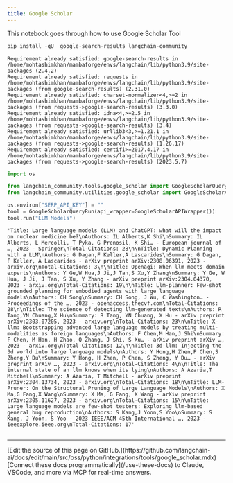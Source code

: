```yaml
---
title: Google Scholar
---
```


This notebook goes through how to use Google Scholar Tool

```python
pip install -qU  google-search-results langchain-community
```

```output
Requirement already satisfied: google-search-results in /home/mohtashimkhan/mambaforge/envs/langchain/lib/python3.9/site-packages (2.4.2)
Requirement already satisfied: requests in /home/mohtashimkhan/mambaforge/envs/langchain/lib/python3.9/site-packages (from google-search-results) (2.31.0)
Requirement already satisfied: charset-normalizer<4,>=2 in /home/mohtashimkhan/mambaforge/envs/langchain/lib/python3.9/site-packages (from requests->google-search-results) (3.3.0)
Requirement already satisfied: idna<4,>=2.5 in /home/mohtashimkhan/mambaforge/envs/langchain/lib/python3.9/site-packages (from requests->google-search-results) (3.4)
Requirement already satisfied: urllib3<3,>=1.21.1 in /home/mohtashimkhan/mambaforge/envs/langchain/lib/python3.9/site-packages (from requests->google-search-results) (1.26.17)
Requirement already satisfied: certifi>=2017.4.17 in /home/mohtashimkhan/mambaforge/envs/langchain/lib/python3.9/site-packages (from requests->google-search-results) (2023.5.7)
```

```python
import os

from langchain_community.tools.google_scholar import GoogleScholarQueryRun
from langchain_community.utilities.google_scholar import GoogleScholarAPIWrapper
```

```python
os.environ["SERP_API_KEY"] = ""
tool = GoogleScholarQueryRun(api_wrapper=GoogleScholarAPIWrapper())
tool.run("LLM Models")
```

```output
'Title: Large language models (LLM) and ChatGPT: what will the impact on nuclear medicine be?\nAuthors: IL Alberts,K Shi\nSummary: IL Alberts, L Mercolli, T Pyka, G Prenosil, K Shi… - European journal of …, 2023 - Springer\nTotal-Citations: 28\n\nTitle: Dynamic Planning with a LLM\nAuthors: G Dagan,F Keller,A Lascarides\nSummary: G Dagan, F Keller, A Lascarides - arXiv preprint arXiv:2308.06391, 2023 - arxiv.org\nTotal-Citations: 3\n\nTitle: Openagi: When llm meets domain experts\nAuthors: Y Ge,W Hua,J Ji,J Tan,S Xu,Y Zhang\nSummary: Y Ge, W Hua, J Ji, J Tan, S Xu, Y Zhang - arXiv preprint arXiv:2304.04370, 2023 - arxiv.org\nTotal-Citations: 19\n\nTitle: Llm-planner: Few-shot grounded planning for embodied agents with large language models\nAuthors: CH Song\nSummary: CH Song, J Wu, C Washington… - Proceedings of the …, 2023 - openaccess.thecvf.com\nTotal-Citations: 28\n\nTitle: The science of detecting llm-generated texts\nAuthors: R Tang,YN Chuang,X Hu\nSummary: R Tang, YN Chuang, X Hu - arXiv preprint arXiv:2303.07205, 2023 - arxiv.org\nTotal-Citations: 23\n\nTitle: X-llm: Bootstrapping advanced large language models by treating multi-modalities as foreign languages\nAuthors: F Chen,M Han,J Shi\nSummary: F Chen, M Han, H Zhao, Q Zhang, J Shi, S Xu… - arXiv preprint arXiv …, 2023 - arxiv.org\nTotal-Citations: 12\n\nTitle: 3d-llm: Injecting the 3d world into large language models\nAuthors: Y Hong,H Zhen,P Chen,S Zheng,Y Du\nSummary: Y Hong, H Zhen, P Chen, S Zheng, Y Du… - arXiv preprint arXiv …, 2023 - arxiv.org\nTotal-Citations: 4\n\nTitle: The internal state of an llm knows when its lying\nAuthors: A Azaria,T Mitchell\nSummary: A Azaria, T Mitchell - arXiv preprint arXiv:2304.13734, 2023 - arxiv.org\nTotal-Citations: 18\n\nTitle: LLM-Pruner: On the Structural Pruning of Large Language Models\nAuthors: X Ma,G Fang,X Wang\nSummary: X Ma, G Fang, X Wang - arXiv preprint arXiv:2305.11627, 2023 - arxiv.org\nTotal-Citations: 15\n\nTitle: Large language models are few-shot testers: Exploring llm-based general bug reproduction\nAuthors: S Kang,J Yoon,S Yoo\nSummary: S Kang, J Yoon, S Yoo - 2023 IEEE/ACM 45th International …, 2023 - ieeexplore.ieee.org\nTotal-Citations: 17'
```

```python

```

---

<Callout icon="pen-to-square" iconType="regular">
    [Edit the source of this page on GitHub.](https://github.com/langchain-ai/docs/edit/main/src/oss/python/integrations/tools/google_scholar.mdx)
</Callout>
<Tip icon="terminal" iconType="regular">
    [Connect these docs programmatically](/use-these-docs) to Claude, VSCode, and more via MCP for    real-time answers.
</Tip>

